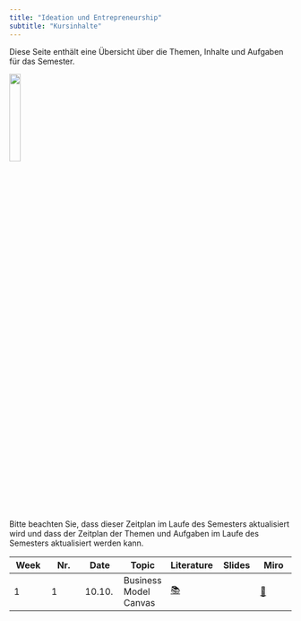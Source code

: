 ```yaml
---
title: "Ideation und Entrepreneurship"
subtitle: "Kursinhalte"
---
```


Diese Seite enthält eine Übersicht über die Themen, Inhalte und Aufgaben für das Semester.

![](/images/logo.png){width="20%"}


:::{.callout-note}
Bitte beachten Sie, dass dieser Zeitplan im Laufe des Semesters aktualisiert wird und dass der Zeitplan der Themen und Aufgaben im Laufe des Semesters aktualisiert werden kann.
:::


|	Week	|	Nr.	|	Date	|	Topic	|	Literature	|		Slides		|	Miro	|
|	---	|	---	|	---	|	---	|	---	|		---		|	---	|
|	1	|	1	|	10.10.	|	Business Model Canvas	|	[📚](https://www.strategyzer.com/library/the-business-model-canvas)	|	<!--	[📑](https://docs.google.com/presentation/d/1WgI5GeJUny_RwJX2g6XH1mOIaHpEJl0UpC6wTfaSVK0/export/pdf)	-->	|	[📝](https://miro.com/app/board/uXjVNdYUiXg=/)	|